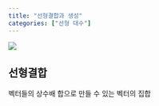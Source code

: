```yaml
---
title: "선형결합과 생성"
categories: ["선형 대수"]
---
```


![](/img/human-thumb.jpg){.post-thumbnail}

## 선형결합

벡터들의 상수배 합으로 만들 수 있는 벡터의 집합


